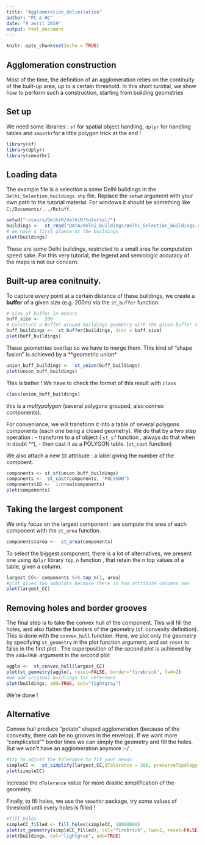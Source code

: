 ```yaml
---
title: "Agglomeration_delimitation"
author: "PC & HC"
date: "8 avril 2019"
output: html_document
---
```


```r
knitr::opts_chunk$set(echo = TRUE)

```

## Agglomeration construction 

Most of the time, the definition of an agglomeration relies on the continuity of the built-up area, up to a certain threshold.
In this short turotial, we show how to perform such a construction, starting from building geometries


## Set up 

We need some libraries : `sf` for spatial object handling, `dplyr` for handling tables and `smoothr`for a little polygon trick at the end ! 


```r
library(sf)
library(dplyr)
library(smoothr)
```


## Loading data


The example file is a selection a some Delhi buildings in the `Delhi_Selection_buildings.shp` file. 
Replace the  `setwd` argument with your own path to the tutorial material.
For windows it should be something like `C:/Documents/.../Rstuff`.

```r
setwd("~/cours/DelhiR/delhiR/tutorial/")
buildings <-  st_read("DATA/delhi_buildings/Delhi_Selection_buildings.shp")
# we have a first glance at the buildings
plot(buildings)
```

These are some Delhi buildings, restricted to a small area for computation speed sake.
For this very tutorial, the legend and semiologic accuracy of the maps is not our concern.


## Built-up area conitnuity.

To capture every point at a certain distance of these buildings, we create a **buffer** of a given size (e.g. 200m) via the `st_buffer` function. 


```r
# size of buffer in meters
buff_size <-  200
# Construct a Buffer around buildings geometry with the given buffer size
buff_buildings <-  st_buffer(buildings, dist = buff_size)
plot(buff_buildings)
```


These geometries overlap so we have to merge them. This kind of "shape fusion" is achieved by a **geometric union*


```r
union_buff_buildings <-  st_union(buff_buildings)
plot(union_buff_buildings)
```

This is better ! 
We have to check the format of this result with `class`
```r
class(union_buff_buildings)
```

this is a *multypolygon* (several polygons grouped, also connex components). 

For conveniance, we will transform it into a table of several polygons components (each one being a closed geometry).
We do that by a two step operation : 
  - transform to a sf object ( `st_sf`  function , always do that when in doubt ^^), 
  - then cast it as a POLYGON table. (`st_cast` function)

We also attach a new `ID` attribute : a label giving the number of the compoent.


```r
components <- st_sf(union_buff_buildings)
components <-  st_cast(components, "POLYGON")
components$ID <-  1:nrow(components)
plot(components)
```


## Taking the largest component

We only focus on the largest component : we compute the area of each component with the `st_area` function. 

```r
components$area <-  st_area(components)
```

To select the biggest component, there is a lot of alternatives, we present one using `dplyr` library `top_n` function , that retain the n top values of a table, given a column.

```r
largest_CC<- components %>% top_n(1, area)
#plot gives two subplots because there is two attribute columns now
plot(largest_CC)
``` 


## Removing holes and border grooves

The final step is to take the convex hull of the component. This will fill the holes, and also flatten the borders of the geometry (cf. convexity definition). This is done with the `convex_hull` function.
Here, we plot only the geometry by specifying `st_geometry` in the plot function argument, and set `reset` to false in  the first plot .
The superposition of the second plot is achieved by the `add=TRUE` argument in the second plot

```r
agglo <-  st_convex_hull(largest_CC)
plot(st_geometry(agglo), reset=FALSE, border="firebrick", lwd=2)
#we add original buidlings for reference
plot(buildings, add=TRUE, col="lightgray")
```

We're done ! 


## Alternative 

Convex hull produce "potato" shaped agglomeration (because of the convexity, there can be no grooves in the envelop). If we want more "complicated"" border lines we can simply the geometry and fill the holes. But we won't have an agglomeration anymore :-/ .



```r
#try to adjust the tolerance to fit your needs
simpleCC <-  st_simplify(largest_CC,dTolerance = 200, preserveTopology = F)
plot(simpleCC)
```

Increase the `dTolerance` value for more drastic simplification of the geometry.




Finally, to fill holes, we use the `smoothr` package, try some values of threshold until every holes is filled !


```r
#fill holes
simpleCC_filled <- fill_holes(simpleCC, 10000000)
plot(st_geometry(simpleCC_filled), col="firebrick", lwd=2, reset=FALSE)
plot(buildings, col="lightgray", add=TRUE)
```


